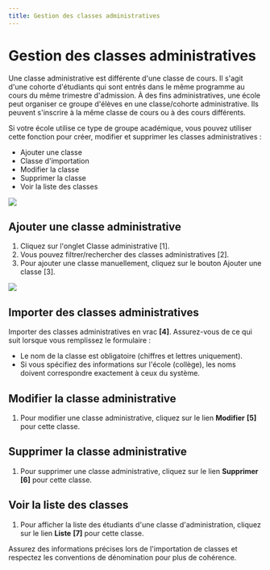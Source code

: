 ```yaml
---
title: Gestion des classes administratives
---
```




# Gestion des classes administratives

Une classe administrative est différente d'une classe de cours. Il s'agit d'une cohorte d'étudiants qui sont entrés dans le même programme au cours du même trimestre d'admission. À des fins administratives, une école peut organiser ce groupe d'élèves en une classe/cohorte administrative. Ils peuvent s'inscrire à la même classe de cours ou à des cours différents. 
 
Si votre école utilise ce type de groupe académique, vous pouvez utiliser cette fonction pour créer, modifier et supprimer les classes administratives : 
- Ajouter une classe 
- Classe d'importation 
- Modifier la classe 
- Supprimer la classe 
- Voir la liste des classes


![](/img/ulearning/admin/classes01.png)

## Ajouter une classe administrative

1. Cliquez sur l'onglet Classe administrative [1]. 
2. Vous pouvez filtrer/rechercher des classes administratives [2]. 
3. Pour ajouter une classe manuellement, cliquez sur le bouton Ajouter une classe [3].

![](/img/ulearning/admin/classes02.png)
## Importer des classes administratives 

Importer des classes administratives en vrac **[4]**. Assurez-vous de ce qui suit lorsque vous remplissez le formulaire : 
   - Le nom de la classe est obligatoire (chiffres et lettres uniquement). 
   - Si vous spécifiez des informations sur l'école (collège), les noms doivent correspondre exactement à ceux du système. 
 
## Modifier la classe administrative 
1. Pour modifier une classe administrative, cliquez sur le lien **Modifier** **[5]** pour cette classe. 
 
## Supprimer la classe administrative 
1. Pour supprimer une classe administrative, cliquez sur le lien **Supprimer** **[6]** pour cette classe. 
 
## Voir la liste des classes 
 1. Pour afficher la liste des étudiants d'une classe d'administration, cliquez sur le lien **Liste** **[7]** pour cette classe.

<Callout type="info" emoji="ℹ️">
  Assurez des informations précises lors de l'importation de classes et respectez les conventions de dénomination pour plus de cohérence.
</Callout>
